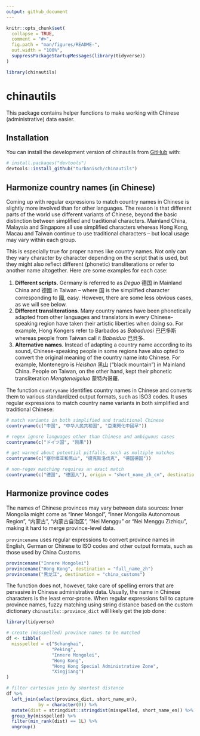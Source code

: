 ```yaml
---
output: github_document
---
```


<!-- README.md is generated from README.Rmd. Please edit that file -->

```r
knitr::opts_chunk$set(
  collapse = TRUE,
  comment = "#>",
  fig.path = "man/figures/README-",
  out.width = "100%",
  suppressPackageStartupMessages(library(tidyverse))
)
```

```r
library(chinautils)
```

# chinautils

<!-- badges: start -->
<!-- badges: end -->

This package contains helper functions to make working with Chinese (administrative) data easier.

## Installation

You can install the development version of chinautils from [GitHub](https://github.com/) with:

``` r
# install.packages("devtools")
devtools::install_github("turbanisch/chinautils")
```

## Harmonize country names (in Chinese)

Coming up with regular expressions to match country names in Chinese is slightly more involved than for other languages. The reason is that different parts of the world use different variants of Chinese, beyond the basic distinction between simplified and traditional characters. Mainland China, Malaysia and Singapore all use simplified characters whereas Hong Kong, Macau and Taiwan continue to use traditional characters -- but local usage may vary within each group. 

This is especially true for proper names like country names. Not only can they vary character by character depending on the script that is used, but they might also reflect different (phonetic) transliterations or refer to another name altogether. Here are some examples for each case:

1. **Different scripts.** Germany is referred to as *Deguo* 德国 in Mainland China and 德國 in Taiwan -- where 国 is the simplified character corresponding to 國, easy. However, there are some less obvious cases, as we will see below.
2. **Different transliterations**. Many country names have been phonetically adapted from other languages and translators in every Chinese-speaking region have taken their artistic liberties when doing so. For example, Hong Kongers refer to Barbados as *Babaduosi* 巴巴多斯 whereas people from Taiwan call it *Babeiduo* 巴貝多.
3. **Alternative names**. Instead of adapting a country name according to its sound, Chinese-speaking people in some regions have also opted to convert the original meaning of the country name into Chinese. For example, Montenegro is *Heishan* 黑山 ("black mountain") in Mainland China. People on Taiwan, on the other hand, kept their phonetic transliteration *Mengteneigeluo* 蒙特內哥羅.

The function `countryname` identifies country names in Chinese and converts them to various standardized output formats, such as ISO3 codes. It uses regular expressions to match country name variants in both simplified and traditional Chinese:
    
```r
# match variants in both simplified and traditional Chinese
countryname(c("中国", "中华人民共和国", "亞東開化中國早"))

# regex ignore languages other than Chinese and ambiguous cases
countryname(c("ドイツ国", "刚果"))

# get warned about potential pitfalls, such as multiple matches
countryname(c("塞尔维亚和黑山", "捷克斯洛伐克", "德国德国"))

# non-regex matching requires an exact match
countryname(c("德国", "德国人"), origin = "short_name_zh_cn", destination = "short_name_en")
```


## Harmonize province codes 

The names of Chinese provinces may vary between data sources: Inner Mongolia might come as "Inner Mongol", "Inner Mongolia Autonomous Region", "内蒙古", "内蒙古自治区", "Nei Menggu" or "Nei Menggu Zizhiqu", making it hard to merge province-level data. 

`provincename` uses regular expressions to convert province names in English, German or Chinese to ISO codes and other output formats, such as those used by China Customs. 

```r
provincename("Innere Mongolei")
provincename("Hong Kong", destination = "full_name_zh")
provincename("黑龙江", destination = "china_customs")
```

The function does not, however, take care of spelling errors that are pervasive in Chinese administrative data. Usually, the name in Chinese characters is the least error-prone. When regular expressions fail to capture province names, fuzzy matching using string distance based on the custom dictionary `chinautils::province_dict` will likely get the job done:

```r
library(tidyverse)

# create (misspelled) province names to be matched
df <- tibble(
  misspelled = c("Schanghai",
                 "Peking",
                 "Innere Mongolei", 
                 "Hong Kong", 
                 "Hong Kong Special Administrative Zone",
                 "Xingjiang")
)

# filter cartesian join by shortest distance
df %>% 
  left_join(select(province_dict, short_name_en),
            by = character(0)) %>% 
  mutate(dist = stringdist::stringdist(misspelled, short_name_en)) %>% 
  group_by(misspelled) %>% 
  filter(min_rank(dist) == 1L) %>% 
  ungroup()
```

